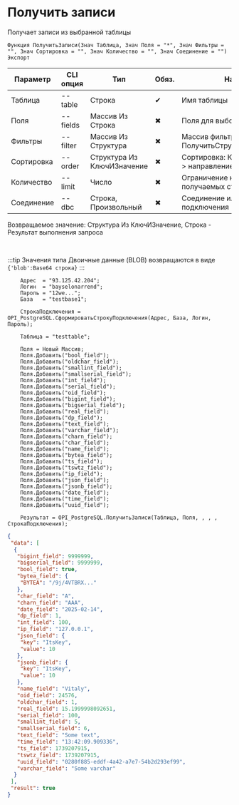 ﻿---
sidebar_position: 6
---


# Получить записи
 Получает записи из выбранной таблицы



`Функция ПолучитьЗаписи(Знач Таблица, Знач Поля = "*", Знач Фильтры = "", Знач Сортировка = "", Знач Количество = "", Знач Соединение = "") Экспорт`

  | Параметр | CLI опция | Тип | Обяз. | Назначение |
  |-|-|-|-|-|
  | Таблица | --table | Строка | &#x2714; | Имя таблицы |
  | Поля | --fields | Массив Из Строка | &#x2716; | Поля для выборки |
  | Фильтры | --filter | Массив Из Структура | &#x2716; | Массив фильтров. См. ПолучитьСтруктуруФильтраЗаписей |
  | Сортировка | --order | Структура Из КлючИЗначение | &#x2716; | Сортировка: Ключ > поле, Значение > направление (ASC, DESC) |
  | Количество | --limit | Число | &#x2716; | Ограничение количества получаемых строк |
  | Соединение | --dbc | Строка, Произвольный | &#x2716; | Соединение или строка подключения |

  
  Возвращаемое значение:   Структура Из КлючИЗначение, Строка - Результат выполнения запроса

<br/>

:::tip
Значения типа Двоичные данные (BLOB) возвращаются в виде `{'blob':Base64 строка}`
:::
<br/>



```bsl title="Пример использования для 1С:Предприятие/OneScript"
    Адрес  = "93.125.42.204";
    Логин  = "bayselonarrend";
    Пароль = "12we...";
    База   = "testbase1";

    СтрокаПодключения = OPI_PostgreSQL.СформироватьСтрокуПодключения(Адрес, База, Логин, Пароль);

    Таблица = "testtable";

    Поля = Новый Массив;
    Поля.Добавить("bool_field");
    Поля.Добавить("oldchar_field");
    Поля.Добавить("smallint_field");
    Поля.Добавить("smallserial_field");
    Поля.Добавить("int_field");
    Поля.Добавить("serial_field");
    Поля.Добавить("oid_field");
    Поля.Добавить("bigint_field");
    Поля.Добавить("bigserial_field");
    Поля.Добавить("real_field");
    Поля.Добавить("dp_field");
    Поля.Добавить("text_field");
    Поля.Добавить("varchar_field");
    Поля.Добавить("charn_field");
    Поля.Добавить("char_field");
    Поля.Добавить("name_field");
    Поля.Добавить("bytea_field");
    Поля.Добавить("ts_field");
    Поля.Добавить("tswtz_field");
    Поля.Добавить("ip_field");
    Поля.Добавить("json_field");
    Поля.Добавить("jsonb_field");
    Поля.Добавить("date_field");
    Поля.Добавить("time_field");
    Поля.Добавить("uuid_field");

    Результат = OPI_PostgreSQL.ПолучитьЗаписи(Таблица, Поля, , , , СтрокаПодключения);
```
    



```json title="Результат"
{
 "data": [
  {
   "bigint_field": 9999999,
   "bigserial_field": 9999999,
   "bool_field": true,
   "bytea_field": {
    "BYTEA": "/9j/4VTBRX..."
   },
   "char_field": "A",
   "charn_field": "AAA",
   "date_field": "2025-02-14",
   "dp_field": 1,
   "int_field": 100,
   "ip_field": "127.0.0.1",
   "json_field": {
    "key": "ItsKey",
    "value": 10
   },
   "jsonb_field": {
    "key": "ItsKey",
    "value": 10
   },
   "name_field": "Vitaly",
   "oid_field": 24576,
   "oldchar_field": 1,
   "real_field": 15.1999998092651,
   "serial_field": 100,
   "smallint_field": 5,
   "smallserial_field": 6,
   "text_field": "Some text",
   "time_field": "13:42:09.909336",
   "ts_field": 1739207915,
   "tswtz_field": 1739207915,
   "uuid_field": "0280f885-eddf-4a42-a7e7-54b2d293ef99",
   "varchar_field": "Some varchar"
  }
 ],
 "result": true
}
```
